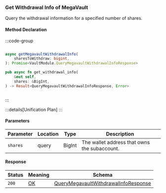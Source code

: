 ### Get Withdrawal Info of MegaVault

Query the withdrawal information for a specified number of shares.

#### Method Declaration

:::code-group

```python [Python]

```

```typescript [TypeScript]
async getMegavaultWithdrawalInfo(
    sharesToWithdraw: bigint,
): Promise<VaultModule.QueryMegavaultWithdrawalInfoResponse>
```

```rust [Rust]
pub async fn get_withdrawal_info(
    &mut self,
    shares: &BigInt,
) -> Result<QueryMegavaultWithdrawalInfoResponse, Error>
```

```url [API]
```

:::

:::details[Unification Plan]
:::

#### Parameters

| Parameter           | Location | Type               | Description                                                           |
| ------------------- | -------- | ------------------ | --------------------------------------------------------------------- |
| `shares`            | query    | BigInt             | The wallet address that owns the subaccount.                          |

#### Response

| Status | Meaning     | Schema                                 |
| ------ | ----------- | -------------------------------------- |
| `200`  | [OK]        | [QueryMegavaultWithdrawalInfoResponse] |

[OK]: /types/ok
[QueryMegavaultWithdrawalInfoResponse]: /types/query_megavault_withdrawal_info_response
